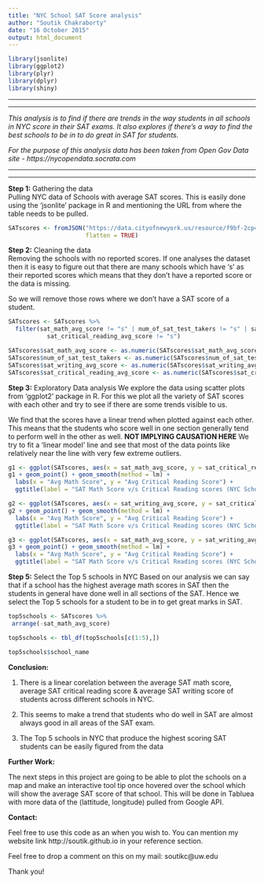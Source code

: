 ```yaml
---
title: "NYC School SAT Score analysis"
author: "Soutik Chakraborty"
date: "16 October 2015"
output: html_document
---
```


```r
library(jsonlite)
library(ggplot2)
library(plyr)
library(dplyr)
library(shiny)
```

***
***

*This analysis is to find if there are trends in the way students in all schools in NYC score in their* *SAT exams. It also explores if there's a way to find the best schools to be in to do great in SAT for* *students.* 

*For the purpose of this analysis data has been taken from Open Gov Data site -* *https://nycopendata.socrata.com*


***
***

**Step 1:** Gathering the data  
Pulling NYC data of Schools with average SAT scores. This is easily done using the 'jsonlite' package in R and mentioning the URL from where the table needs to be pulled.

```r

SATscores <- fromJSON("https://data.cityofnewyork.us/resource/f9bf-2cp4.json", 
                      flatten = TRUE)
```

**Step 2:** Cleaning the data  
Removing the schools with no reported scores. If one analyses the dataset then it is easy to figure out that there are many schools which have 's' as their reported scores which means that they don't have a reported score or the data is missing.

So we will remove those rows where we don't have a SAT score of a student.

```r
SATscores <- SATscores %>%
  filter(sat_math_avg_score != "s" | num_of_sat_test_takers != "s" | sat_writing_avg_score != "s" |
           sat_critical_reading_avg_score != "s") 

SATscores$sat_math_avg_score <- as.numeric(SATscores$sat_math_avg_score) 
SATscores$num_of_sat_test_takers <- as.numeric(SATscores$num_of_sat_test_takers) 
SATscores$sat_writing_avg_score <- as.numeric(SATscores$sat_writing_avg_score) 
SATscores$sat_critical_reading_avg_score <- as.numeric(SATscores$sat_critical_reading_avg_score)
```

**Step 3:** Exploratory Data analysis
We explore the data using scatter plots from 'ggplot2' package in R. For this we plot all the variety of SAT scores with each other and try to see if there are some trends visible to us.

We find that the scores have a linear trend when plotted against each other. This means that the students who score well in one section generally tend to perform well in the other as well. **NOT IMPLYING CAUSATION HERE** We try to fit a 'linear model' line and see that most of the data points like relatively near the line with very few extreme outliers.

```r
g1 <- ggplot(SATscores, aes(x = sat_math_avg_score, y = sat_critical_reading_avg_score)) 
g1 + geom_point() + geom_smooth(method = lm) + 
  labs(x = "Avg Math Score", y = "Avg Critical Reading Score") +
  ggtitle(label = "SAT Math Score v/s Critical Reading scores (NYC Schools)")

g2 <- ggplot(SATscores, aes(x = sat_writing_avg_score, y = sat_critical_reading_avg_score)) 
g2 + geom_point() + geom_smooth(method = lm) + 
  labs(x = "Avg Math Score", y = "Avg Critical Reading Score") +
  ggtitle(label = "SAT Math Score v/s Critical Reading scores (NYC Schools)")

g3 <- ggplot(SATscores, aes(x = sat_math_avg_score, y = sat_writing_avg_score)) 
g3 + geom_point() + geom_smooth(method = lm) + 
  labs(x = "Avg Math Score", y = "Avg Critical Reading Score") +
  ggtitle(label = "SAT Math Score v/s Critical Reading scores (NYC Schools)")
```

**Step 5:** Select the Top 5 schools in NYC
Based on our analysis we can say that if a school has the highest average math scores in SAT then the students in general have done well in all sections of the SAT. Hence we select the Top 5 schools for a student to be in to get great marks in SAT.

```r
top5schools <- SATscores %>%
 arrange(-sat_math_avg_score)

top5schools <- tbl_df(top5schools[c(1:5),])

top5schools$school_name
```

**Conclusion:**

1. There is a linear corelation between the average SAT math score, average SAT critical reading score & average SAT writing score of students across different schools in NYC.

2. This seems to make a trend that students who do well in SAT are almost always good in all areas of the SAT exam.

3. The Top 5 schools in NYC that produce the highest scoring SAT students can be easily figured from the data

**Further Work:**

The next steps in this project are going to be able to plot the schools on a map and make an interactive tool tip once hovered over the school which will show the average SAT score of that school. This will be done in Tabluea with more data of the (lattitude, longitude) pulled from Google API.


**Contact:**

Feel free to use this code as an when you wish to. You can mention my website link http://soutik.github.io in your reference section.

Feel free to drop a comment on this on my mail: soutikc@uw.edu

Thank you!

